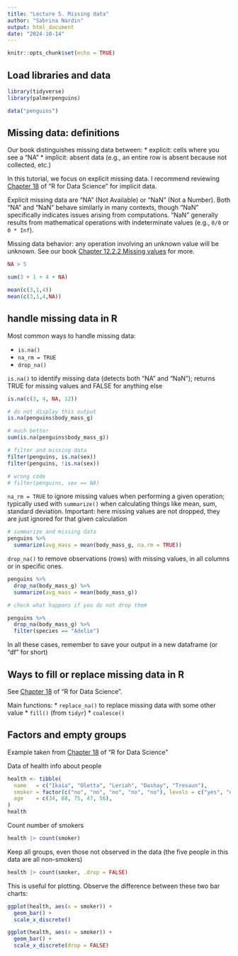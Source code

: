 ```yaml
---
title: "Lecture 5. Missing data"
author: "Sabrina Nardin"
output: html_document
date: "2024-10-14"
---
```


```r
knitr::opts_chunk$set(echo = TRUE)
```


## Load libraries and data

```r
library(tidyverse)
library(palmerpenguins)
```

```r
data("penguins")
```


## Missing data: definitions

Our book distinguishes missing data between: 
* explicit: cells where you see a "NA" 
* implicit: absent data (e.g., an entire row is absent because not collected, etc.) 

In this tutorial, we focus on explicit missing data. I recommend reviewing [Chapter 18](https://r4ds.hadley.nz/missing-values) of "R for Data Science" for implicit data.

Explicit missing data are "NA" (Not Available) or "NaN" (Not a Number). Both "NA" and "NaN" behave similarly in many contexts, though "NaN" specifically indicates issues arising from computations. "NaN" generally results from mathematical operations with indeterminate values (e.g., `0/0` or `0 * Inf`). 

Missing data behavior: any operation involving an unknown value will be unknown. See our book [Chapter 12.2.2 Missing values](https://r4ds.hadley.nz/logicals#sec-na-comparison) for more. 
 
```r
NA > 5
```

```r
sum(3 + 1 + 4 + NA)
```

```r
mean(c(3,1,4))
mean(c(3,1,4,NA))
```


## handle missing data in R

Most common ways to handle missing data: 

* `is.na()` 
* `na_rm = TRUE`
* `drop_na()`


`is.na()` to identify missing data (detects both "NA" and "NaN"); returns TRUE for missing values and FALSE for anything else

```r
is.na(c(3, 4, NA, 12))
```

```r
# do not display this output
is.na(penguins$body_mass_g)
```

```r
# much better
sum(is.na(penguins$body_mass_g))
```

```r
# filter and missing data
filter(penguins, is.na(sex))
filter(penguins, !is.na(sex))

# wrong code 
# filter(penguins, sex == NA)
```


`na_rm = TRUE` to ignore missing values when performing a given operation; typically used with `summarize()` when calculating things like mean, sum, standard deviation. Important: here missing values are not dropped, they are just ignored for that given calculation

```r
# summarize and missing data
penguins %>%
  summarize(avg_mass = mean(body_mass_g, na.rm = TRUE))
```


`drop_na()` to remove observations (rows) with missing values, in all columns or in specific ones. 
```r
penguins %>%
  drop_na(body_mass_g) %>%
  summarize(avg_mass = mean(body_mass_g))

# check what happens if you do not drop them
```

```r
penguins %>%
  drop_na(body_mass_g) %>% 
  filter(species == "Adelie") 
```

In all these cases, remember to save your output in a new dataframe (or "df" for short)


## Ways to fill or replace missing data in R

See [Chapter 18](https://r4ds.hadley.nz/missing-values) of "R for Data Science".

Main functions: 
* `replace_na()` to replace missing data with some other value
* `fill()` (from `tidyr`)
* `coalesce()`


## Factors and empty groups

Example taken from [Chapter 18](https://r4ds.hadley.nz/missing-values) of "R for Data Science"

Data of health info about people
```r
health <- tibble(
  name   = c("Ikaia", "Oletta", "Leriah", "Dashay", "Tresaun"),
  smoker = factor(c("no", "no", "no", "no", "no"), levels = c("yes", "no")),
  age    = c(34, 88, 75, 47, 56),
)
health
```

Count number of smokers
```r
health |> count(smoker)
```

Keep all groups, even those not observed in the data (the five people in this data are all non-smokers)
```r
health |> count(smoker, .drop = FALSE)
```

This is useful for plotting. Observe the difference between these two bar charts: 
```r
ggplot(health, aes(x = smoker)) +
  geom_bar() +
  scale_x_discrete()
```

```r
ggplot(health, aes(x = smoker)) +
  geom_bar() +
  scale_x_discrete(drop = FALSE)
```
